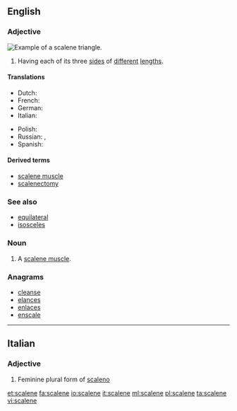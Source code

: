 ==English==

===Adjective===
[[Image:Triangle.Scalene.svg|thumb|right|Example of a scalene triangle.]]
{{en-adj}}

# {{context|geometry|of a triangle|lang=en}} Having each of its three [[side]]s of [[different]] [[length]]s.

====Translations====
{{trans-top|sides of different lengths}}
* Dutch: {{t|nl|ongelijkzijdig}}
* French: {{t+|fr|scalène}}
* German: {{t|de|ungleichseitig}}
* Italian: {{t+|it|scaleno}}
{{trans-mid}}
* Polish: {{t|pl|różnoboczny|m}}
* Russian: {{t+|ru|неравносторонний|m|tr=neravnostorónnij|sc=Cyrl}}, {{t+|ru|разносторонний|m|tr=raznostorónnij|sc=Cyrl}}
* Spanish: {{t|es|escaleno}}
{{trans-bottom}}

====Derived terms====
* [[scalene muscle]]
* [[scalenectomy]]

===See also===
* [[equilateral]]
* [[isosceles]]

===Noun===
{{en-noun}}

# A [[scalene muscle]].

===Anagrams===
* [[cleanse#English|cleanse]]
* [[elances#English|elances]]
* [[enlaces#English|enlaces]]
* [[enscale#English|enscale]]

----

==Italian==

===Adjective===
{{head|it|adjective form}}

# Feminine plural form of [[scaleno]]

[[et:scalene]]
[[fa:scalene]]
[[io:scalene]]
[[it:scalene]]
[[ml:scalene]]
[[pl:scalene]]
[[ta:scalene]]
[[vi:scalene]]